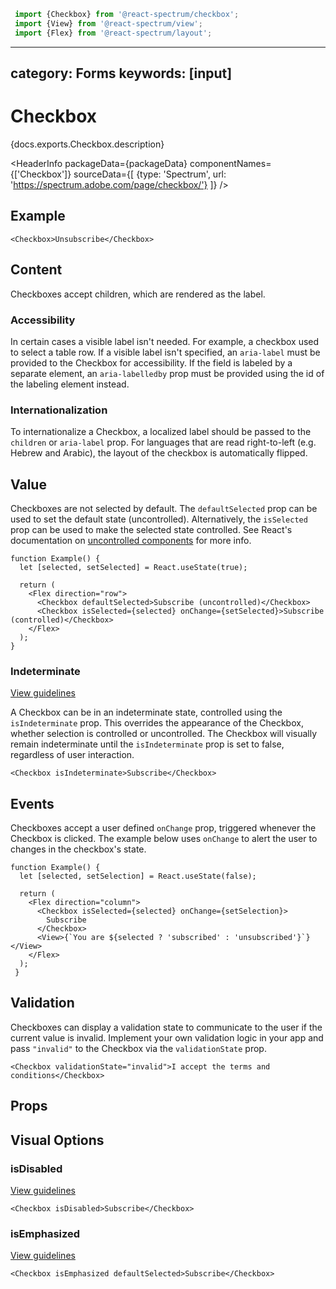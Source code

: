 <!-- Copyright 2020 Adobe. All rights reserved.
This file is licensed to you under the Apache License, Version 2.0 (the "License");
you may not use this file except in compliance with the License. You may obtain a copy
of the License at http://www.apache.org/licenses/LICENSE-2.0
Unless required by applicable law or agreed to in writing, software distributed under
the License is distributed on an "AS IS" BASIS, WITHOUT WARRANTIES OR REPRESENTATIONS
OF ANY KIND, either express or implied. See the License for the specific language
governing permissions and limitations under the License. -->



```jsx import
 import {Checkbox} from '@react-spectrum/checkbox';
 import {View} from '@react-spectrum/view';
 import {Flex} from '@react-spectrum/layout';
 ```

---
category: Forms
keywords: [input]
---

# Checkbox

<p>{docs.exports.Checkbox.description}</p>

<HeaderInfo
 packageData={packageData}
 componentNames={['Checkbox']}
 sourceData={[
 {type: 'Spectrum', url: 'https://spectrum.adobe.com/page/checkbox/'}
 ]} />

## Example

```tsx example
<Checkbox>Unsubscribe</Checkbox>
```

## Content

Checkboxes accept children, which are rendered as the label.

### Accessibility

In certain cases a visible label isn't needed. For example, a checkbox used to select a table row.
If a visible label isn't specified, an `aria-label` must be provided to the Checkbox for accessibility.
If the field is labeled by a separate element, an `aria-labelledby` prop must be provided using the id of the labeling element instead.

### Internationalization

To internationalize a Checkbox, a localized label should be passed to the `children` or `aria-label` prop.
For languages that are read right-to-left (e.g. Hebrew and Arabic), the layout of the checkbox is automatically flipped.

## Value

Checkboxes are not selected by default. The `defaultSelected` prop can be used to set the default state (uncontrolled).
Alternatively, the `isSelected` prop can be used to make the selected state controlled. See React's documentation on [uncontrolled components](https://reactjs.org/docs/uncontrolled-components.html) for more info.

```tsx example
function Example() {
  let [selected, setSelected] = React.useState(true);

  return (
    <Flex direction="row">
      <Checkbox defaultSelected>Subscribe (uncontrolled)</Checkbox>
      <Checkbox isSelected={selected} onChange={setSelected}>Subscribe (controlled)</Checkbox>
    </Flex>
  );
}
```

### Indeterminate
[View guidelines](https://spectrum.adobe.com/page/checkbox/#Mixed-value)

A Checkbox can be in an indeterminate state, controlled using the `isIndeterminate` prop.
This overrides the appearance of the Checkbox, whether selection is controlled or uncontrolled.
The Checkbox will visually remain indeterminate until the `isIndeterminate` prop is set to false, regardless of user interaction.

```tsx example
<Checkbox isIndeterminate>Subscribe</Checkbox>
```

## Events

Checkboxes accept a user defined `onChange` prop, triggered whenever the Checkbox is clicked.
The example below uses `onChange` to alert the user to changes in the checkbox's state.

```tsx example
function Example() {
  let [selected, setSelection] = React.useState(false);

  return (
    <Flex direction="column">
      <Checkbox isSelected={selected} onChange={setSelection}>
        Subscribe
      </Checkbox>
      <View>{`You are ${selected ? 'subscribed' : 'unsubscribed'}`}</View>
    </Flex>
  );
 }
```

## Validation

Checkboxes can display a validation state to communicate to the user if the current value is invalid.
Implement your own validation logic in your app and pass `"invalid"` to the Checkbox via the `validationState` prop.

```tsx example
<Checkbox validationState="invalid">I accept the terms and conditions</Checkbox>
```

## Props

<PropTable component={docs.exports.Checkbox} links={docs.links} />

## Visual Options

### isDisabled
[View guidelines](https://spectrum.adobe.com/page/checkbox/#Disabled)

```tsx example
<Checkbox isDisabled>Subscribe</Checkbox>
```

### isEmphasized
[View guidelines](https://spectrum.adobe.com/page/checkbox/#Emphasized-or-not?)

```tsx example
<Checkbox isEmphasized defaultSelected>Subscribe</Checkbox>
```
